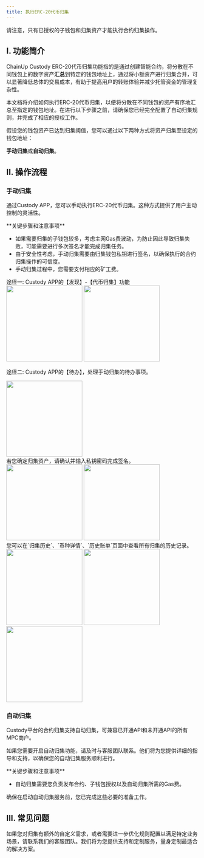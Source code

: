 ```yaml
---
title: 执行ERC-20代币归集
---
```

<Note>
请注意，只有已授权的子钱包和归集资产才能执行合约归集操作。
</Note>

## I. 功能简介
ChainUp Custody ERC-20代币归集功能指的是通过创建智能合约，将分散在不同钱包上的数字资产**汇总**到特定的钱包地址上，通过将小额资产进行归集合并，可以显著降低总体的交易成本，有助于提高用户的转账体验并减少托管资金的管理复杂性。

本文档将介绍如何执行ERC-20代币归集，以便将分散在不同钱包的资产有序地汇总至指定的钱包地址。在进行以下步骤之前，请确保您已经完全配置了自动归集规则，并完成了相应的授权工作。


假设您的钱包资产已达到归集阈值，您可以通过以下两种方式将资产归集至设定的钱包地址：

**手动归集**或**自动归集**。

## II. 操作流程

### 手动归集

通过Custody APP，您可以手动执行ERC-20代币归集。这种方式提供了用户主动控制的灵活性。

<Warning>
**关键步骤和注意事项**

- 如果需要归集的子钱包较多，考虑主网Gas费波动，为防止因此导致归集失败，可能需要进行多次签名才能完成归集任务。
- 由于安全性考虑，手动归集需要由归集钱包私钥进行签名，以确保执行的合约归集操作的可信度。
- 手动归集过程中，您需要支付相应的矿工费。

</Warning>

<Steps>
<Step title="打开手动归集界面">
途径一: Custody APP的【发现】-【代币归集】功能

<div className="w-full flex items-center justify-center">
<CardGroup cols={2}>
    <img src="/images/help-center/contract-collect10_cn.PNG" width="200"/>
    <img src="/images/help-center/contract-collect15_cn.png" width="200"/>
    </CardGroup>
</div>

途径二: Custody APP的【待办】，处理手动归集的待办事项。
<div className="w-full flex items-center justify-center">
    <img src="/images/help-center/contract-collect17_cn.png" width="200"/>
</div>

</Step>
<Step title="确认归集操作">
    若您确定归集资产，请确认并输入私钥密码完成签名。
    <div className="w-full flex items-center justify-center">
    <CardGroup cols={2}>
    <img src="/images/help-center/contract-collect16_cn.jpg" width="200"/>
    <img src="/images/help-center/contract-collect18_cn.png" width="200"/>
    </CardGroup>
    </div>
</Step>

<Step title="归集的历史记录">
您可以在`归集历史`、`币种详情`、`历史账单`页面中查看所有归集的历史记录。
    <div className="w-full flex items-center justify-center">
    <CardGroup cols={3}>
    <img src="/images/help-center/contract-collect19_cn.png" width="200"/>
    <img src="/images/help-center/contract-collect20_cn.png" width="200"/>
    <img src="/images/help-center/contract-collect21_cn.png" width="200"/>
    </CardGroup>
    </div>
</Step>

</Steps>

### 自动归集

Custody平台的合约归集支持自动归集，可兼容已开通API和未开通API的所有MPC商户。

如果您需要开启自动归集功能，请及时与客服团队联系。他们将为您提供详细的指导和支持，以确保您的自动归集服务顺利进行。

<Warning>
**关键步骤和注意事项**

- 自动归集需要您负责发布合约、子钱包授权以及自动归集所需的Gas费。

确保在启动自动归集服务前，您已完成这些必要的准备工作。

</Warning>

## III. 常见问题

<Accordion title="ChainUp Custody能否实现特殊的归集功能需求？">
如果您对归集有额外的自定义需求，或者需要进一步优化规则配置以满足特定业务场景，请联系我们的客服团队。我们将为您提供支持和定制服务，量身定制最适合的解决方案。
</Accordion>


